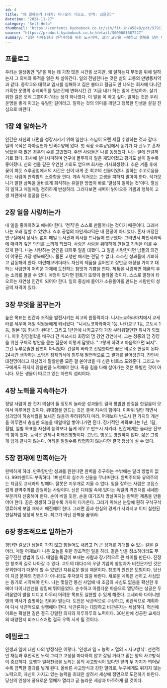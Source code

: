 ```yaml
---
id: 4
title: "왜 일하는가 (저자: 이나모리 가즈오, 번역: 김윤경)"
datetime: "2024-11-27"
category: "Self-Help"
thumbnail: "https://contents.kyobobook.co.kr/sih/fit-in/458x0/pdt/9791130637037.jpg"
source: "https://product.kyobobook.co.kr/detail/S000001687227"
summary: "일은 자아실현과 인격수양을 위한 도구이며, 삶의 고난을 극복하고 행복을 찾는 유일한 길이다. 사랑과 열정을 가지고 일에 전념하고 창조적이고 완벽을 추구하는 태도는 행복과 성공으로 이어진다. 올바른 사고방식과 지속적인 노력은 당신의 인생과 일을 풍요롭고 놀랍게 만든다."
---
```


## 프롤로그
우리는 일생동안 '일'을 하는 데 가장 많은 시간을 쓰지만, 왜 일하는지 무엇을 위해 일하는지 그 의미와 목적을 잃은 채 살아간다. 일의 전념한다는 것은 삶의 고통의 만병통치약과 같다. 중학교와 대학교 입시를 실패하고 집은 불타고 월급도 안 나오는 회사에 다니던 가혹한 운명의 수레바퀴를 일순간에 변화시킨 건 '지금 내가 하는 일에 전념하자. 살기 위한 길은 오직 그뿐이다.'라는 생각 하나였다. 이 말을 꼭 하고 싶다. 일하는 것은 우리 운명을 좋게 이끄는 유일한 길이라고. 일하는 것의 의미를 깨닫고 행복한 인생을 살길 진심으로 바란다.

## 1장 왜 일하는가
인간은 자신의 내면을 성장시키기 위해 일한다. 스님이 오랜 세월 수양하는 것과 같다. 일의 목적은 자아실현과 인격수양에 있다. 첫 직장 쇼후공업에서 동기가 다 관두고 혼자 남았을 때 많은 경우의 수를 고민했다. 주변 사람들은 나를 동정했다. 나는 일에 전념하기로 했다. 회사에 살다시피하며 연구에 몰두하자 일은 재밌어졌고 평가도 날이 갈수록 좋아졌다. 신의 선물 같은 우연한 기회도 얻으며 회사는 기사회생했다. 추운 겨울 후에 꽃이 피듯 쇼후공업에서의 시간은 신이 내게 준 최고의 선물이었다. 일하는 수고로움을 아는 사람이 안락함의 소중함을 안다. 계속 닥쳐오는 고생을 피하지 말아야 한다. 석가모니가 말한 삼독을 올바르게 희석하는 유일한 방법이 바로 '열심히 일하는 것'이다. 열심히 일하고 매일매일 겸허하게 반성하라. 그러다보면 새벽이 밝아오듯 기쁨과 행복이 고생 저편에서 얼굴을 든다.

## 2장 일을 사랑하는가
내 일을 좋아하려고 애써야 한다. '천직'은 스스로 만들어내는 것이기 때문이다. 그래서 나는 오래 일할 수 있었다. 쇼후 공업의 파인세라믹은 내 전공이 아니었다. 혼자 배정된 연구실에서 상사도 없이 매일 도서관과 회사를 드나들며 연구했다. 그러면서 파인세라믹에 매력과 깊은 의의를 느끼게 되었다. 사랑은 사람을 위대하게 만들고 기적을 이룰 수 있게 한다. 나는 사랑하는 연인을 대하듯 일을 대했다. 그 일을 사랑한다면 남들의 의견이 어떻든 가장 행복해진다. 물론 고행만 해서는 견딜 수 없다. 소소한 성과들에 기뻐하고 감동해야 한다. 미련해보이더라도 자신의 제품을 끌어안고 잘만큼 애정을 가지고 대하는 사람만이 어려운 과제에 도전하는 참맛과 기쁨을 안다. 제품을 사랑하면 제품의 우는 소리를 들을 수 있다. 애정이 있다면 힌트가 또렷이 들려올 것이다. 스스로 열정에 타오르는 자연성 인간이 되어야 한다. 일의 중심에 들어가 소용돌이를 만드는 사람만이 성공의 자격이 있다.

## 3장 무엇을 꿈꾸는가
높은 목표는 인간과 조직을 발전시키는 최고의 원동력이다. 니시노쿄하라마치에서 교세라를 세우며 매일 직원들에게 되뇌었다. "니시뇨코하라마치 1등, 나카교구 1등, 교토시 1등, 일본 1등 회사가 된다!". 그리고 1년만에 나카교구의 가장 부러워할만한 회사가 되었다. 이후 경영철학을 배우러 간 마쓰시타 회장의 댐 경연 강연에서, 그는 청중의 댐 경영을 위한 구체적 방안을 묻는 질문에 이렇게 답했다. "그렇게 하려고 마음먹으면 되지". 그건 두루뭉술한 답변이 아니었다. 간절히 바라고 전념한다면 꿈은 비로소 현실이 된다. 24시간 생각하는 소망은 잠재의식에 침투해 필연적으로 그 결과를 끌어당긴다. 진인사대천명이라고 자신있게 말할만큼 모든 걸 쏟아냈을 때 신은 비로소 도와준다. 그리고 누구에게도 뒤지지 않을만큼 노력해야 한다. 죽을 힘을 다해 살아가는 것은 특별한 것이 아니다. 모든 생물이 따르고 있는 자연의 섭리이다.

## 4장 노력을 지속하는가
정말 사람이 한 건지 의심이 들 정도의 놀라운 성과들도 결국 평범한 한걸음 한걸음이 모여서 이루어진 것이다. 위대함을 만드는 것은 결국 지속의 힘이다. 이따위 일만 하면서 성과없이 허송세월을 보내진 않을까 두려워하지 마라. 어제보다 반드시 한 가지의 개선을 이루면서 충실한 오늘을 매일매일 쌓아나가면 된다. 장기적인 계획보다는 1년, 1달, 월별, 일별 목표를 자신의 능력보다 높게 세우고 반드시 지켜라. 인간에게는 놀라운 진보의 힘이 있다. 능력은 언제나 미래진행형이다. 고난도 행운도 영원하지 않다. 삶은 그렇게 쉽게 끝나지 않는다. 어려운 일일수록 타협하지 않는다면 결국 정상에 설 수 있다.

## 5장 현재에 만족하는가
완벽하게 하라. 만족할만한 성과를 원한다면 완벽을 추구하는 수밖에는 달리 방법이 없다. 99퍼센트도 부족하다. 1퍼센트의 실수가 신용을 무너뜨린다. 완벽주의와 유의주의는 지금도 교세라의 방패다. 잘못은 지우개로 지울 수 없다. 일을 잘하는 사람은 고집스럽게 완벽주의를 관철하는 사람이다. 신은 디테일 속에 있다는 독일의 격언처럼 세세한 부분까지 신중해야 한다. 손이 베일 듯한, 손을 대기조차 망설여지는 완벽한 제품을 만들어야 한다. 꿈은 생생히 그릴수록 가까이 다가온다. 그러기 위해선 눈앞에 훤히 구석구석 명료하게 보일 때까지 매진해야 한다. 그러면 꿈과 현실의 경계가 사라지고 이미 실현된 현실처럼 생생히 보인다. 최고가 아닌 완벽을 꿈꿔라.

## 6장 창조적으로 일하는가
평탄한 길보단 남들이 가지 않고 힘들어도 새롭고 더 큰 성과를 기대할 수 있는 길을 걸어라. 매일 어제보다 나은 오늘을 위한 창조적인 일을 하라. 같은 방을 청소하더라도 무궁무진한 방법이 있다. 매일을 똑같이 보내는 사람과 장기적으로 큰 차이를 만든다. 진정한 창조의 길로 나아갈 수 있다. 교토의 대다수의 우량 기업의 창업자가 비전문가인 것은 문외한이기 때문에 할 수 있었던 자유로운 발상 때문이다. 창조의 원천은 모험이다. 당신이 지금 분야의 전문가가 아니라도 주저앉지 않길 바란다. 새로운 계획은 선하고 사심없는 동기로 시작해야 한다. 나는 몇달간 통신 사업에 내 조금의 사심도 없음을 확신한 후에야 다이니덴덴을 창립해 뛰어들었다. 순수하고 아름다운 마음으로 열망하는 성공은 두려움없이 발을 디디고 아무리 어려운 목표도 실현할 수 있게 해준다. 교세라와 다이니덴덴의 역사가 증명하는 진리라 믿는다. 도전은 낙관적으로 구상하고, 비관적으로 계획하며 다시 낙관적으로 실행해야 한다. 낙관론자는 대담하고 비관론자는 세심하다. 혁신에 이르는 확실한 길은 결국 강렬한 의지와 하루하루의 노력이다. 30년만에 성공한 교세라의 태양전지 비즈니스처럼 결국 우뚝 서게 될 것이다.

## 에필로그
인생과 일에 대한 나의 방정식은 이렇다. '인생과 일 = 능력 × 열의 × 사고방식'. 선천적인 재능과 후천적인 노력 그리고 고생을 마다하지 않고 잘될 거라고 믿는 양의 사고방식이 중요하다. 요행과 일확천금을 노리는 음의 사고방식이 있다면 앞의 두 가지가 띄어날수록 끔찍한 결과를 낳게 된다. 올바른 사고방식과 강한 열의로, 누구에게도 뒤지지 않는 노력으로, 자신이 가지고 있는 능력을 최대한 살려서 세상에 정면으로 도전하기 바란다. 당신의 인생에 풍요로운 열매가 열리고 곧 놀라운 세상과 마주하게 될 것이다.